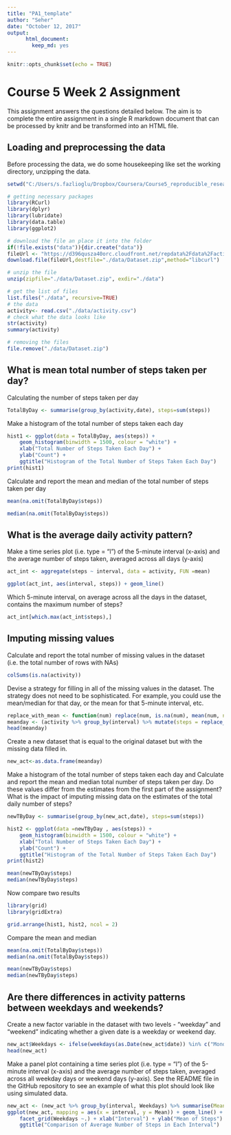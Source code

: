 ---
title: "PA1_template"
author: "Seher"
date: "October 12, 2017"
output:  
      html_document:  
        keep_md: yes 
---

```{r setup, include=FALSE}
knitr::opts_chunk$set(echo = TRUE)
```

# Course 5 Week 2 Assignment

This assignment answers the questions detailed below. The aim is to complete the entire assignment in a single R markdown document that can be processed by knitr and be transformed into an HTML file.

## Loading and preprocessing the data

Before processing the data, we do some housekeeping like set the working directory, unzipping the data.

```{r, echo=TRUE}
setwd("C:/Users/s.fazlioglu/Dropbox/Coursera/Course5_reproducible_research")

# getting necessary packages
library(RCurl)
library(dplyr)
library(lubridate)
library(data.table)
library(ggplot2)

# download the file an place it into the folder
if(!file.exists("data")){dir.create("data")}
fileUrl <- "https://d396qusza40orc.cloudfront.net/repdata%2Fdata%2Factivity.zip"
download.file(fileUrl,destfile="./data/Dataset.zip",method="libcurl")

# unzip the file
unzip(zipfile="./data/Dataset.zip", exdir="./data")

# get the list of files
list.files("./data", recursive=TRUE)
# the data
activity<- read.csv("./data/activity.csv")
# check what the data looks like
str(activity)
summary(activity)

# removing the files 
file.remove("./data/Dataset.zip")

```

## What is mean total number of steps taken per day?

Calculating the number of steps taken per day

```{r, echo=TRUE}
TotalByDay <- summarise(group_by(activity,date), steps=sum(steps))
```

Make a histogram of the total number of steps taken each day

```{r, echo=TRUE}
hist1 <- ggplot(data = TotalByDay, aes(steps)) + 
    geom_histogram(binwidth = 1500, colour = "white") +
    xlab("Total Number of Steps Taken Each Day") +
    ylab("Count") +
    ggtitle("Histogram of the Total Number of Steps Taken Each Day")
print(hist1)

```

Calculate and report the mean and median of the total number of steps taken per day
 
```{r, echo=TRUE}
mean(na.omit(TotalByDay$steps))

median(na.omit(TotalByDay$steps))
```

## What is the average daily activity pattern?

Make a time series plot (i.e. type = "l") of the 5-minute interval (x-axis) and the average number of steps taken, averaged across all days (y-axis)
```{r}
act_int <- aggregate(steps ~ interval, data = activity, FUN =mean)

ggplot(act_int, aes(interval, steps)) + geom_line()

```

Which 5-minute interval, on average across all the days in the dataset, contains the maximum number of steps?

```{r}
act_int[which.max(act_int$steps),]
```

## Imputing missing values

Calculate and report the total number of missing values in the dataset (i.e. the total number of rows with NAs)

```{r}
colSums(is.na(activity))
```

Devise a strategy for filling in all of the missing values in the dataset. The strategy does not need to be sophisticated. For example, you could use the mean/median for that day, or the mean for that 5-minute interval, etc.

```{r}
replace_with_mean <- function(num) replace(num, is.na(num), mean(num, na.rm = TRUE))
meanday <- (activity %>% group_by(interval) %>% mutate(steps = replace_with_mean(steps)))
head(meanday)
```

Create a new dataset that is equal to the original dataset but with the missing data filled in.

```{r}
new_act<-as.data.frame(meanday)
```

Make a histogram of the total number of steps taken each day and Calculate and report the mean and median total number of steps taken per day. Do these values differ from the estimates from the first part of the assignment? What is the impact of imputing missing data on the estimates of the total daily number of steps?

```{r}
newTByDay <- summarise(group_by(new_act,date), steps=sum(steps))

hist2 <- ggplot(data =newTByDay , aes(steps)) + 
    geom_histogram(binwidth = 1500, colour = "white") +
    xlab("Total Number of Steps Taken Each Day") +
    ylab("Count") +
    ggtitle("Histogram of the Total Number of Steps Taken Each Day")
print(hist2)

mean(newTByDay$steps)
median(newTByDay$steps)

```

Now compare two results

```{r}
library(grid)
library(gridExtra)

grid.arrange(hist1, hist2, ncol = 2)

```

Compare the mean and median

```{r}
mean(na.omit(TotalByDay$steps))
median(na.omit(TotalByDay$steps))

mean(newTByDay$steps)
median(newTByDay$steps)
```

## Are there differences in activity patterns between weekdays and weekends?

Create a new factor variable in the dataset with two levels - "weekday" and "weekend" indicating whether a given date is a weekday or weekend day.

```{r}
new_act$Weekdays <- ifelse(weekdays(as.Date(new_act$date)) %in% c("Monday", "Tuesday", "Wednesday", "Thursday", "Friday"), "Weekday", "Weekend")
head(new_act)
```

Make a panel plot containing a time series plot (i.e. type = "l") of the 5-minute interval (x-axis) and the average number of steps taken, averaged across all weekday days or weekend days (y-axis). See the README file in the GitHub repository to see an example of what this plot should look like using simulated data.

```{r}
new_act <- (new_act %>% group_by(interval, Weekdays) %>% summarise(Mean = mean(steps)))
ggplot(new_act, mapping = aes(x = interval, y = Mean)) + geom_line() +
    facet_grid(Weekdays ~.) + xlab("Interval") + ylab("Mean of Steps") +
    ggtitle("Comparison of Average Number of Steps in Each Interval")
```

